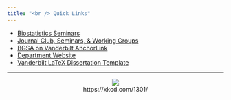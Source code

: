 ```yaml
---
title: "<br /> Quick Links"
---
```





- [Biostatistics Seminars](https://biostat.app.vumc.org/wiki/Main/WednesdaySeminarSeries)
- [Journal Club, Seminars, & Working Groups](https://www.vanderbilt.edu/biostatistics-graduate/training__trashed/resources/)
- [BGSA on Vanderbilt AnchorLink](https://anchorlink.vanderbilt.edu/organization/biostatistics)
- [Department Website](https://www.vanderbilt.edu/biostatistics-graduate/)
- [Vanderbilt LaTeX Dissertation Template](https://github.com/hootener/LaTeX-Vanderbilt-Dissertation-Format)

----

<center><img src="https://imgs.xkcd.com/comics/file_extensions.png"><br />
https://xkcd.com/1301/
</center>